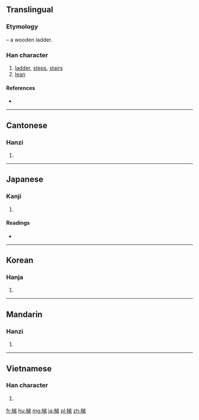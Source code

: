 ==Translingual==
===Etymology===
{{Han compound|木|t1=wood, tree|弟|ls=psc|c1=s|c2=p}} – a wooden ladder.

===Han character===
{{Han char|rn=75|rad=木|as=07|sn=11|four=4892<sub>7</sub>|canj=木金弓竹 (DCNH)}}

# [[ladder]], [[steps]], [[stairs]]
# [[lean]]

====References====
* {{Han ref|kx=0531.020|dkj=14881|dj=0919.030|hdz=21220.020|uh=68AF|ud=26799|bh=B1E8|bd=45544}}

----

==Cantonese==

===Hanzi===
{{yue-hanzi|jyut=|y=tai1}}

# {{defn|lang=yue|sort=木07}}

----

==Japanese==

===Kanji===
{{ja-kanji|grade=|rs=木07}}

# {{defn|lang=ja|sort=木07}}

====Readings====
* {{ja-readings|on=[[てい]] (tei), [[たい]] (tai)|kun=[[はしご]] (hashigo)}}

----

==Korean==

===Hanja===
{{ko-hanja|hangeul=제|eumhun=|rv=je|mr=che|y=cey}}

# {{defn|lang=ko|sort=木07}}

----

==Mandarin==

===Hanzi===
{{cmn-hanzi|pin=[[tī]] ([[ti1]])|wg=t'i<sup>1</sup>}}

# {{defn|lang=cmn|sort=木07}}

----

==Vietnamese==

===Han character===
{{vi-hantu|[[thê]]|rs=木07}}

# {{defn|lang=vi|sort=木07}}

[[fr:梯]]
[[hu:梯]]
[[mg:梯]]
[[ja:梯]]
[[pl:梯]]
[[zh:梯]]